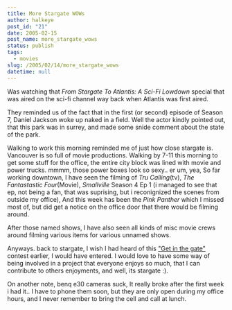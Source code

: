 ```yaml
---
title: More Stargate WOWs
author: halkeye
post_id: "21"
date: 2005-02-15
post_name: more_stargate_wows
status: publish
tags:
  - movies
slug: /2005/02/14/more_stargate_wows
datetime: null
---
```


Was watching that _From Stargate To Atlantis: A Sci-Fi Lowdown_ special that was aired on the sci-fi channel way back when Atlantis was first aired.

They reminded us of the fact that in the first (or second) episode of Season 7, Daniel Jackson woke up naked in a field. Well the actor kindly pointed out, that this park was in surrey, and made some snide comment about the state of the park.

Walking to work this morning reminded me of just how close stargate is. Vancouver is so full of movie productions. Walking by 7-11 this morning to get some stuff for the office, the entire city block was lined with movie and power trucks. mmmm, those power boxes look so sexy.. er um, yea, So far working downtown, I have seen the filming of _Tru Calling_(tv), _The Fantastastic Four_(Movie), _Smallville_ Season 4 Ep 1 (i managed to see that ep, not being a fan, that was suprising, but i reconignized the scenes from outside my office), And this week has been the _Pink Panther_ which I missed most of, but did get a notice on the office door that there would be filming around.

After those named shows, I have also seen all kinds of misc movie crews around filming various items for various unnamed shows.

Anyways. back to stargate, I wish I had heard of this ["Get in the gate"](https://www.scifi.com/getinthegate/) contest earlier, I would have entered. I would love to have some way of being involved in a project that everyone enjoys so much, that I can contribute to others enjoyments, and well, its stargate :).

  

On another note, benq e30 cameras suck, It really broke after the first week i had it.. I have to phone them soon, but they are only open during my office hours, and I never remember to bring the cell and call at lunch.